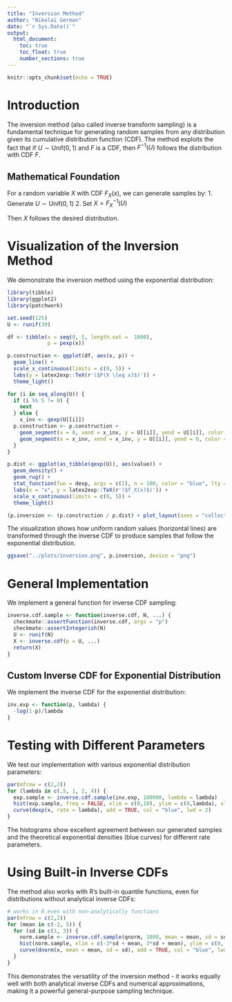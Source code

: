 ```yaml
---
title: "Inversion Method"
author: "Nikolai German"
date: "`r Sys.Date()`"
output: 
  html_document:
    toc: true
    toc_float: true
    number_sections: true
---
```


```r
knitr::opts_chunk$set(echo = TRUE)
```

# Introduction

The inversion method (also called inverse transform sampling) is a fundamental technique for generating random samples from any distribution given its cumulative distribution function (CDF). The method exploits the fact that if $U \sim \text{Unif}(0,1)$ and $F$ is a CDF, then $F^{-1}(U)$ follows the distribution with CDF $F$.

## Mathematical Foundation

For a random variable $X$ with CDF $F_X(x)$, we can generate samples by:
1. Generate $U \sim \text{Unif}(0,1)$
2. Set $X = F_X^{-1}(U)$

Then $X$ follows the desired distribution.

# Visualization of the Inversion Method

We demonstrate the inversion method using the exponential distribution:

```r
library(tibble)
library(ggplot2)
library(patchwork)

set.seed(125)
U <- runif(30)

df <- tibble(x = seq(0, 5, length.out =  1000),
             p = pexp(x))

p.construction <- ggplot(df, aes(x, p)) +
  geom_line() +
  scale_x_continuous(limits = c(0, 5)) +
  labs(y = latex2exp::TeX(r'($P(X \leq x)$)')) +
  theme_light() 

for (i in seq_along(U)) {
  if (i %% 5 != 0) {
    next
  } else {
    x_inv <- qexp(U[[i]])
  p.construction <- p.construction +
    geom_segment(x = 0, xend = x_inv, y = U[[i]], yend = U[[i]], color = "blue", lty = "dashed") +
    geom_segment(x = x_inv, xend = x_inv, y = U[[i]], yend = 0, color = "blue", lty = "dashed")
  }
}

p.dist <- ggplot(as_tibble(qexp(U)), aes(value)) +
  geom_density() +
  geom_rug() +
  stat_function(fun = dexp, args = c(1), n = 100, color = "blue", lty = "dashed") +
  labs(x = "x", y = latex2exp::TeX(r'($f_X(x)$)')) +
  scale_x_continuous(limits = c(0, 5)) +
  theme_light()

(p.inversion <- (p.construction / p.dist) + plot_layout(axes = "collect") + plot_annotation(title = "inversion method for exponential distributed random variable"))
```

The visualization shows how uniform random values (horizontal lines) are transformed through the inverse CDF to produce samples that follow the exponential distribution.

```r
ggsave("../plots/inversion.png", p.inversion, device = "png")
```

# General Implementation

We implement a general function for inverse CDF sampling:

```r
inverse.cdf.sample <- function(inverse.cdf, N, ...) {
  checkmate::assertFunction(inverse.cdf, args = "p")
  checkmate::assertIntegerish(N)
  U <- runif(N)
  X <- inverse.cdf(p = U, ...)
  return(X)
}
```

## Custom Inverse CDF for Exponential Distribution

We implement the inverse CDF for the exponential distribution:

```r
inv.exp <- function(p, lambda) {
  -log(1-p)/lambda
}
```

# Testing with Different Parameters

We test our implementation with various exponential distribution parameters:

```r
par(mfrow = c(2,2))
for (lambda in c(.5, 1, 2, 4)) {
  exp.sample <- inverse.cdf.sample(inv.exp, 100000, lambda = lambda)
  hist(exp.sample, freq = FALSE, xlim = c(0,10), ylim = c(0,lambda), xlab = "x", main = sprintf("lambda = %.1f", lambda))
  curve(dexp(x, rate = lambda), add = TRUE, col = "blue", lwd = 2)
}
```

The histograms show excellent agreement between our generated samples and the theoretical exponential densities (blue curves) for different rate parameters.

# Using Built-in Inverse CDFs

The method also works with R's built-in quantile functions, even for distributions without analytical inverse CDFs:

```r
# works in R even with non-analytically functions
par(mfrow = c(2,2))
for (mean in c(-2, 5)) {
  for (sd in c(1, 3)) {
    norm.sample <- inverse.cdf.sample(qnorm, 1000, mean = mean, sd = sd)
    hist(norm.sample, xlim = c(-3*sd + mean, 3*sd + mean), ylim = c(0, .5/sd), freq = FALSE, xlab = "x", main = sprintf("mu = %.1f, sd = %.1f", mean, sd))
    curve(dnorm(x, mean = mean, sd = sd), add = TRUE, col = "blue", lwd = 2)
  }
}
```

This demonstrates the versatility of the inversion method - it works equally well with both analytical inverse CDFs and numerical approximations, making it a powerful general-purpose sampling technique.